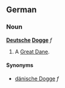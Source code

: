 ==German==
===Noun===
'''[[Deutsche]] [[Dogge]]''' ''f''

# A [[Great Dane]].

====Synonyms====
*[[dänische Dogge]] ''f''